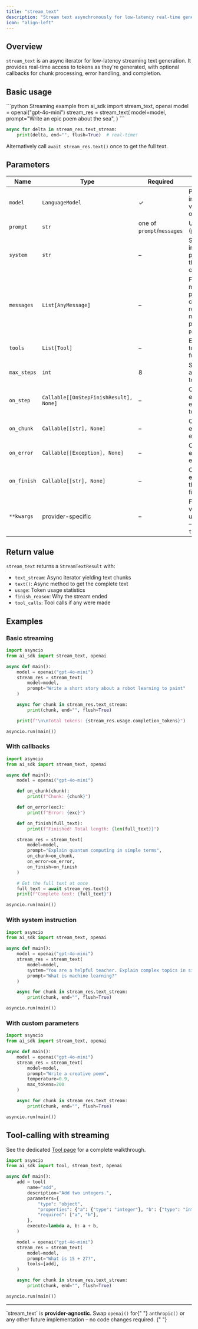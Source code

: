 ```yaml
---
title: "stream_text"
description: "Stream text asynchronously for low-latency real-time generation with optional callbacks."
icon: "align-left"
---
```



## Overview

`stream_text` is an async iterator for low-latency streaming text generation. It provides real-time access to tokens as they're generated, with optional callbacks for chunk processing, error handling, and completion.

## Basic usage

<Steps>
<Step title="Kick off the request">
<CodeGroup>
```python Streaming example
from ai_sdk import stream_text, openai
model = openai("gpt-4o-mini")
stream_res = stream_text(
    model=model,
    prompt="Write an epic poem about the sea",
)
```
</CodeGroup>
</Step>
<Step title="Consume the async iterator">

```python
async for delta in stream_res.text_stream:
    print(delta, end="", flush=True)  # real-time!
```

Alternatively call `await stream_res.text()` once to get the full text.

</Step>
</Steps>

## Parameters

| Name        | Type                                   | Required                   | Description                                                                                          |
| ----------- | -------------------------------------- | -------------------------- | ---------------------------------------------------------------------------------------------------- |
| `model`     | `LanguageModel`                        | ✓                          | Provider instance created via e.g. `openai()` or `anthropic()`                                       |
| `prompt`    | `str`                                  | one of `prompt`/`messages` | User prompt (plain string).                                                                          |
| `system`    | `str`                                  | –                          | System instruction prepended to the conversation.                                                    |
| `messages`  | `List[AnyMessage]`                     | –                          | Fine-grained message array providing full control over roles & multimodal parts. Overrides `prompt`. |
| `tools`     | `List[Tool]`                           | –                          | Enable iterative tool-calling (see further below).                                                   |
| `max_steps` | `int`                                  | 8                          | Safeguard to abort endless tool loops.                                                               |
| `on_step`   | `Callable[[OnStepFinishResult], None]` | –                          | Callback executed after every model ↔ tool round-trip.                                               |
| `on_chunk`  | `Callable[[str], None]`                | –                          | Callback executed for each text chunk.                                                               |
| `on_error`  | `Callable[[Exception], None]`          | –                          | Callback executed on exception.                                                                      |
| `on_finish` | `Callable[[str], None]`                | –                          | Callback executed once the stream has finished.                                                      |
| `**kwargs`  | provider-specific                      | –                          | Forwarded verbatim to the underlying SDK – e.g. `temperature=0.2`.                                   |

## Return value

`stream_text` returns a `StreamTextResult` with:

- `text_stream`: Async iterator yielding text chunks
- `text()`: Async method to get the complete text
- `usage`: Token usage statistics
- `finish_reason`: Why the stream ended
- `tool_calls`: Tool calls if any were made

## Examples

### Basic streaming

```python
import asyncio
from ai_sdk import stream_text, openai

async def main():
    model = openai("gpt-4o-mini")
    stream_res = stream_text(
        model=model,
        prompt="Write a short story about a robot learning to paint"
    )

    async for chunk in stream_res.text_stream:
        print(chunk, end="", flush=True)

    print(f"\n\nTotal tokens: {stream_res.usage.completion_tokens}")

asyncio.run(main())
```

### With callbacks

```python
import asyncio
from ai_sdk import stream_text, openai

async def main():
    model = openai("gpt-4o-mini")

    def on_chunk(chunk):
        print(f"Chunk: {chunk}")

    def on_error(exc):
        print(f"Error: {exc}")

    def on_finish(full_text):
        print(f"Finished! Total length: {len(full_text)}")

    stream_res = stream_text(
        model=model,
        prompt="Explain quantum computing in simple terms",
        on_chunk=on_chunk,
        on_error=on_error,
        on_finish=on_finish
    )

    # Get the full text at once
    full_text = await stream_res.text()
    print(f"Complete text: {full_text}")

asyncio.run(main())
```

### With system instruction

```python
import asyncio
from ai_sdk import stream_text, openai

async def main():
    model = openai("gpt-4o-mini")
    stream_res = stream_text(
        model=model,
        system="You are a helpful teacher. Explain complex topics in simple terms.",
        prompt="What is machine learning?"
    )

    async for chunk in stream_res.text_stream:
        print(chunk, end="", flush=True)

asyncio.run(main())
```

### With custom parameters

```python
import asyncio
from ai_sdk import stream_text, openai

async def main():
    model = openai("gpt-4o-mini")
    stream_res = stream_text(
        model=model,
        prompt="Write a creative poem",
        temperature=0.9,
        max_tokens=200
    )

    async for chunk in stream_res.text_stream:
        print(chunk, end="", flush=True)

asyncio.run(main())
```

## Tool-calling with streaming

<Note>
  See the dedicated <a href="/sdk/tool">Tool page</a> for a complete walkthrough.
</Note>

```python
import asyncio
from ai_sdk import tool, stream_text, openai

async def main():
    add = tool(
        name="add",
        description="Add two integers.",
        parameters={
            "type": "object",
            "properties": {"a": {"type": "integer"}, "b": {"type": "integer"}},
            "required": ["a", "b"],
        },
        execute=lambda a, b: a + b,
    )

    model = openai("gpt-4o-mini")
    stream_res = stream_text(
        model=model,
        prompt="What is 15 + 27?",
        tools=[add],
    )

    async for chunk in stream_res.text_stream:
        print(chunk, end="", flush=True)

asyncio.run(main())
```

---

<Tip>
  `stream_text` is <strong>provider-agnostic</strong>. Swap <code>openai()</code> for{" "}
  <code>anthropic()</code> or any other future implementation – no code changes required.
</Tip>{" "}

